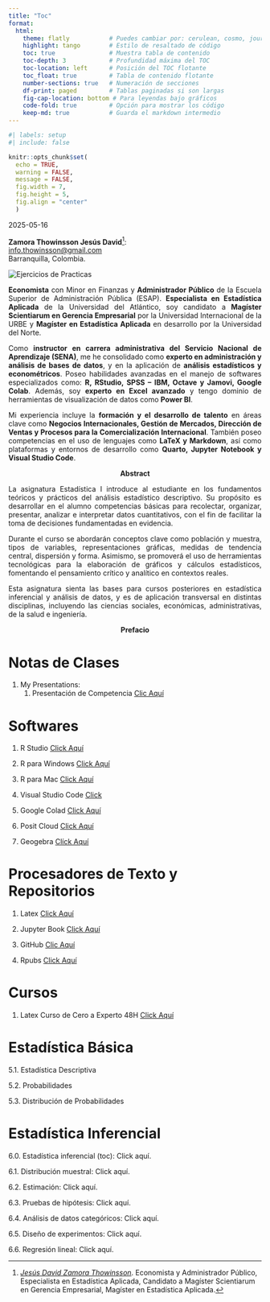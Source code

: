 ```yaml
---
title: "Toc"
format:
  html:
    theme: flatly           # Puedes cambiar por: cerulean, cosmo, journal, lumen, united
    highlight: tango        # Estilo de resaltado de código
    toc: true               # Muestra tabla de contenido
    toc-depth: 3            # Profundidad máxima del TOC
    toc-location: left      # Posición del TOC flotante
    toc_float: true         # Tabla de contenido flotante
    number-sections: true   # Numeración de secciones
    df-print: paged         # Tablas paginadas si son largas
    fig-cap-location: bottom # Para leyendas bajo gráficos
    code-fold: true         # Opción para mostrar los código
    keep-md: true           # Guarda el markdown intermedio
---
```


```r
#| labels: setup
#| include: false

knitr::opts_chunk$set(
  echo = TRUE, 
  warning = FALSE, 
  message = FALSE, 
  fig.width = 7,
  fig.height = 5,
  fig.align = "center"
  )
```

2025-05-16

::: {style="text-align: left;"}
**Zamora Thowinsson Jesús David**[^1]:<br> [info.thowinsson\@gmail.com](mailto:info.thowinsson@gmail.com)<br>Barranquilla, Colombia.
:::

[^1]: [*Jesús David Zamora Thowinsson*](https://es.overleaf.com/read/fbmmhfwwmrkz#918dbd). Economista y Administrador Público, Especialista en Estadística Aplicada, Candidato a Magíster Scientiarum en Gerencia Empresarial, Magíster en Estadística Aplicada.

```{=html}
<style>
  #TOC::before {
    content: "";
    display: block;
    width: 100%;
    background-image: url('Imagen_portada.png');
    background-size: cover;
    background-repeat: no-repeat;
    background-position: center;
    margin-bottom: 20px;
    border-radius: 10px;
    height: 350px; /* Ajusta la altura según tu imagen */
  }
</style>
```

::: {#toc-imagen-container}
<img src="Portada2.jpg" alt="Ejercicios de Practicas" id="imagen-toc"/>
:::

::: {style="text-align: justify;"}
**Economista** con Minor en Finanzas y **Administrador Público** de la Escuela Superior de Administración Pública (ESAP). **Especialista en Estadística Aplicada** de la Universidad del Atlántico, soy candidato a **Magíster Scientiarum en Gerencia Empresarial** por la Universidad Internacional de la URBE y **Magíster en Estadística Aplicada** en desarrollo por la Universidad del Norte.

Como **instructor en carrera administrativa del Servicio Nacional de Aprendizaje (SENA)**, me he consolidado como **experto en administración y análisis de bases de datos**, y en la aplicación de **análisis estadísticos y econométricos**. Poseo habilidades avanzadas en el manejo de softwares especializados como: **R, RStudio, SPSS – IBM, Octave y Jamovi, Google Colab**. Además, soy **experto en Excel avanzado** y tengo dominio de herramientas de visualización de datos como **Power BI**.

Mi experiencia incluye la **formación y el desarrollo de talento** en áreas clave como **Negocios Internacionales, Gestión de Mercados, Dirección de Ventas y Procesos para la Comercialización Internacional**. También poseo competencias en el uso de lenguajes como **LaTeX y Markdown**, así como plataformas y entornos de desarrollo como **Quarto, Jupyter Notebook y Visual Studio Code**.
:::

::: {style="text-align: center;"}
**Abstract**
:::

::: {style="text-align: justify;"}
La asignatura Estadística I introduce al estudiante en los fundamentos teóricos y prácticos del análisis estadístico descriptivo. Su propósito es desarrollar en el alumno competencias básicas para recolectar, organizar, presentar, analizar e interpretar datos cuantitativos, con el fin de facilitar la toma de decisiones fundamentadas en evidencia.

Durante el curso se abordarán conceptos clave como población y muestra, tipos de variables, representaciones gráficas, medidas de tendencia central, dispersión y forma. Asimismo, se promoverá el uso de herramientas tecnológicas para la elaboración de gráficos y cálculos estadísticos, fomentando el pensamiento crítico y analítico en contextos reales.

Esta asignatura sienta las bases para cursos posteriores en estadística inferencial y análisis de datos, y es de aplicación transversal en distintas disciplinas, incluyendo las ciencias sociales, económicas, administrativas, de la salud e ingeniería.
:::

::: {style="text-align: center;"}
**Prefacio**
:::

# Notas de Clases

1.  My Presentations:
    1.  Presentación de Competencia [Clic Aquí](https://drive.google.com/file/d/1uvA5-Udr-HX7zh_5HX6BquzdpQ2ar37c/view)

# Softwares

1. R Studio [Click Aquí](https://posit.co/download/rstudio-desktop/)

2. R para Windows [Click Aquí](https://cran.r-project.org/bin/windows/base/)

3. R para Mac [Click Aquí](https://cran.r-project.org/bin/macosx/)

4. Visual Studio Code [Click](https://code.visualstudio.com/download)

5. Google Colad [Click Aquí](https://colab.google)

6. Posit Cloud [Click Aquí](https://posit.cloud/content/yours?sort=name_asc)

7. Geogebra [Clíck Aquí](https://www.geogebra.org/classic)

# Procesadores de Texto y Repositorios

1.  Latex [Click Aquí](https://es.overleaf.com/project)

2. Jupyter Book [Click Aquí](https://jupyterbook.org/en/stable/intro.html)

3. GitHub [Clic Aquí](https://github.com/jthowinsson?tab=stars)

4. Rpubs [Click Aquí](https://rpubs.com/j_zamoraTh)

# Cursos 

1. Latex Curso de Cero a Experto 48H [Click Aquí](https://www.overleaf.com/read/qcwgrjnfhctf#3aaa37)

# Estadística Básica

5.1. Estadística Descriptiva

5.2. Probabilidades

5.3. Distribución de Probabilidades

# Estadística Inferencial

6.0. Estadística inferencial (toc): Click aquí.

6.1. Distribución muestral: Click aquí.

6.2. Estimación: Click aquí.

6.3. Pruebas de hipótesis: Click aquí.

6.4. Análisis de datos categóricos: Click aquí.

6.5. Diseño de experimentos: Click aquí.

6.6. Regresión lineal: Click aquí.

